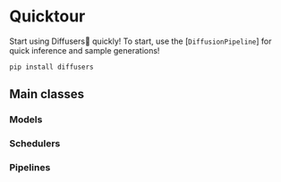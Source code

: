 <!--Copyright 2022 The HuggingFace Team. All rights reserved.

Licensed under the Apache License, Version 2.0 (the "License"); you may not use this file except in compliance with
the License. You may obtain a copy of the License at

http://www.apache.org/licenses/LICENSE-2.0

Unless required by applicable law or agreed to in writing, software distributed under the License is distributed on
an "AS IS" BASIS, WITHOUT WARRANTIES OR CONDITIONS OF ANY KIND, either express or implied. See the License for the
specific language governing permissions and limitations under the License.
-->



# Quicktour

Start using Diffusers🧨 quickly!
To start, use the [`DiffusionPipeline`] for quick inference and sample generations!

```
pip install diffusers
```

## Main classes

### Models

### Schedulers

### Pipelines


